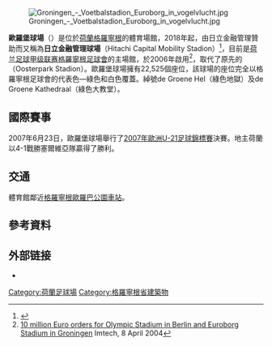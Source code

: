{{Infobox venue
| name                   = 歐羅堡球場<br>Euroborg
| nickname               = ''De Groene Kathedraal'' (綠色座堂)<br>''De Groene Hel'' (綠色地獄)<br>''Euroborg''  
| native_name            = 
| native_name_lang       = 
| fullname               = 
| former names           = 
| logo_image             = 
| logo_caption           = 
| image                  = Euroborg.jpg
| image_size             = 250px
| image_alt              = 
| caption                = [[歐洲足協足球場分類|歐洲足聯足球場]] {{rating|4|5}}
| pushpin_map            = 
| pushpin_mapsize        = 
| pushpin_map_caption    = 
| pushpin_label_position = 
| address                = 
| location               = [[荷蘭|荷蘭]][[格羅寧根|格羅寧根]]
| coordinates            = {{coord|53|12|22|N|6|35|29|E|type:landmark_region:NL-GR|display=inline,title}}
| type                   = 足球場
| genre                  = 
| broke_ground           = 
| built                  = 2004–05
| opened                 = 2006<!-- {{Start date|YYYY|MM|DD|df=y}} -->
| renovated              = 
| expanded               = 
| closed                 = 
| demolished             = 
| owner                  = 格羅寧根足球會
| operator               = 
| surface                = 
| scoreboard             = 
| production             = 
| cost                   = 
| architect              = [[Wiel_Arets_Architects|Wiel Arets Architects]]
| project_manager        = 
| structural engineer    = 
| services engineer      = 
| general_contractor     = 
| main_contractors       = 
| seating_type           = 
| capacity               = 22,525<ref name="StadiumCapacity">{{cite web|url=https://www.fcgroningen.nl/club/info|title=Club Info - FC Groningen|work=FC Groningen|language=nl|access-date=28 June 2016|archive-date=2021-02-09|archive-url=https://web.archive.org/web/20210209234657/https://www.fcgroningen.nl/club/info|dead-url=no}}</ref>
| suites                 = 
| record_attendance      = 
| dimensions             = 
| field_shape            = 
| acreage                = 
| volume                 = 
| tenants                = [[格羅寧根足球會|格羅寧根足球會]] (2006至今)
| embedded               = 
| website                = {{URL|www.euroborg.nl}}
| publictransit          = 
}}

[[File:Groningen_-_Voetbalstadion_Euroborg_in_vogelvlucht.jpg|thumb]]

'''歐羅堡球場'''（{{lang-nl|Euroborg}}）是位於[[荷蘭|荷蘭]][[格羅寧根|格羅寧根]]的體育場館，2018年起，由日立金融管理贊助而又稱為'''日立金融管理球場'''（Hitachi Capital Mobility Stadion）<ref>{{cite web|url=https://www.nu.nl/groningen/5336906/naam-stadion-fc-groningen-gaat-veranderen-in-hitachi-stadion.html|title=Naam stadion FC Groningen gaat veranderen in Hitachi Stadion|date=28 June 2018|work=NU|access-date=17 March 2020|archive-date=2021-01-26|archive-url=https://web.archive.org/web/20210126201238/https://www.nu.nl/groningen/5336906/naam-stadion-fc-groningen-gaat-veranderen-in-hitachi-stadion.html|dead-url=no}}</ref>，目前是[[荷兰足球甲级联赛|荷兰足球甲级联赛]][[格羅寧根足球會|格羅寧根足球會]]的主場館，於2006年啟用<ref>[http://www.imtech.eu/eCache/DEF/1/579.bGFuZz1FTg.html 10 million Euro orders for Olympic Stadium in Berlin and Euroborg Stadium in Groningen] {{webarchive |url=https://web.archive.org/web/20101228184900/http://www.imtech.eu/eCache/DEF/1/579.bGFuZz1FTg.html |date=December 28, 2010 }} Imtech, 8 April 2004</ref>，取代了原先的{{link-en|奥斯特帕克球場|Stadion Oosterpark}}（Oosterpark Stadion）。歐羅堡球場擁有22,525個座位，該球場的座位完全以格羅寧根足球會的代表色—綠色和白色覆蓋。綽號de Groene Hel（綠色地獄）及de Groene Kathedraal（綠色大教堂）。

==國際賽事==
2007年6月23日，歐羅堡球場舉行了[[2007年歐洲U-21足球錦標賽|2007年歐洲U-21足球錦標賽]]決賽。地主荷蘭以4-1戰勝塞爾維亞隊贏得了勝利。

==交通==
體育館鄰近[[格羅寧根歐羅巴公園車站|格羅寧根歐羅巴公園車站]]。

==參考資料==
{{reflist}}

==外部链接==
{{commons and category|Euroborg}}
* {{Official website|http://www.euroborg.nl/}}

{{Authority control}}
[[Category:荷蘭足球場|Category:荷蘭足球場]]
[[Category:格羅寧根省建築物|Category:格羅寧根省建築物]]